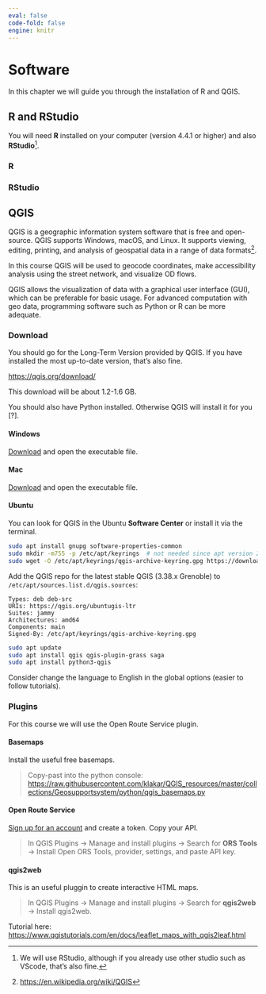 ```yaml
---
eval: false
code-fold: false
engine: knitr
---
```


# Software

In this chapter we will guide you through the installation of R and QGIS.

## R and RStudio

You will need **R** installed on your computer (version 4.4.1 or higher) and also **RStudio**[^software-1].

[^software-1]: We will use RStudio, although if you already use other studio such as VScode, that's also fine.

### R

### RStudio

## QGIS

QGIS is a geographic information system software that is free and open-source. QGIS supports Windows, macOS, and Linux. It supports viewing, editing, printing, and analysis of geospatial data in a range of data formats[^software-2].

[^software-2]: <https://en.wikipedia.org/wiki/QGIS>

In this course QGIS will be used to geocode coordinates, make accessibility analysis using the street network, and visualize OD flows.

QGIS allows the visualization of data with a graphical user interface (GUI), which can be preferable for basic usage. For advanced computation with geo data, programming software such as Python or R can be more adequate.

### Download

You should go for the Long-Term Version provided by QGIS. If you have installed the most up-to-date version, that's also fine.

<https://qgis.org/download/>

This download will be about 1.2-1.6 GB.

You should also have Python installed. Otherwise QGIS will install it for you \[?\].

::: {.panel-tabset .nav-pills}
#### Windows

[Download](https://qgis.org/downloads/QGIS-OSGeo4W-3.34.10-1.msi) and open the executable file.

#### Mac

[Download](https://qgis.org/downloads/macos/qgis-macos-ltr.dmg) and open the executable file.

#### Ubuntu

You can look for QGIS in the Ubuntu **Software Center** or install it via the terminal.

```bash
sudo apt install gnupg software-properties-common
sudo mkdir -m755 -p /etc/apt/keyrings  # not needed since apt version 2.4.0 like Debian 12 and Ubuntu 22 or newer
sudo wget -O /etc/apt/keyrings/qgis-archive-keyring.gpg https://download.qgis.org/downloads/qgis-archive-keyring.gpg
```

Add the QGIS repo for the latest stable QGIS (3.38.x Grenoble) to `/etc/apt/sources.list.d/qgis.sources`:

```         
Types: deb deb-src
URIs: https://qgis.org/ubuntugis-ltr
Suites: jammy
Architectures: amd64
Components: main
Signed-By: /etc/apt/keyrings/qgis-archive-keyring.gpg
```

```bash
sudo apt update
sudo apt install qgis qgis-plugin-grass saga
sudo apt install python3-qgis
```
:::

Consider change the language to English in the global options (easier to follow tutorials).

### Plugins

For this course we will use the Open Route Service plugin.

#### Basemaps

Install the useful free basemaps.

> Copy-past into the python console: <https://raw.githubusercontent.com/klakar/QGIS_resources/master/collections/Geosupportsystem/python/qgis_basemaps.py>

#### Open Route Service

[Sign up for an account](https://openrouteservice.org/dev/#/signup) and create a token. Copy your API.

> In QGIS Plugins → Manage and install plugins → Search for **ORS Tools** → Install Open ORS Tools, provider, settings, and paste API key.

#### qgis2web

This is an useful pluggin to create interactive HTML maps.

> In QGIS Plugins → Manage and install plugins → Search for **qgis2web** → Install qgis2web.

Tutorial here: <https://www.qgistutorials.com/en/docs/leaflet_maps_with_qgis2leaf.html>
